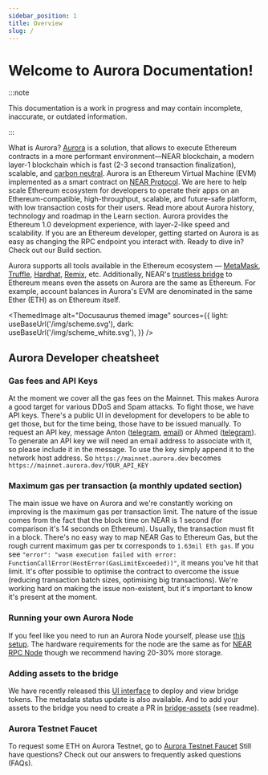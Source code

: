 ```yaml
---
sidebar_position: 1
title: Overview
slug: /
---
```



# Welcome to Aurora Documentation!

:::note

This documentation is a work in progress and may contain incomplete, inaccurate, or outdated information.

:::

What is Aurora? [Aurora] is a solution, that allows to execute Ethereum contracts in a more performant environment—NEAR blockchain, a modern layer-1 blockchain which is fast (2-3 second transaction finalization), scalable, and [carbon neutral].
Aurora is an Ethereum Virtual Machine (EVM) implemented as a smart contract on [NEAR Protocol]. We are here to help scale Ethereum ecosystem for developers to operate their apps on an Ethereum-compatible, high-throughput, scalable, and future-safe platform, with low transaction costs for their users.
Read more about Aurora history, technology and roadmap in the Learn section.
Aurora provides the Ethereum 1.0 development experience, with layer-2-like speed and scalability. If you are an Ethereum developer, getting started on Aurora is as easy as changing the RPC endpoint you interact with.
Ready to dive in? Check out our Build section.

Aurora supports all tools available in the Ethereum ecosystem — [MetaMask], [Truffle], [Hardhat], [Remix], etc.
Additionally, NEAR's [trustless bridge] to Ethereum means even the assets on Aurora are the same as Ethereum. For example, account balances in Aurora's EVM are denominated in the same Ether (ETH) as on Ethereum itself.

<ThemedImage
  alt="Docusaurus themed image"
  sources={{
    light: useBaseUrl('/img/scheme.svg'),
    dark: useBaseUrl('/img/scheme_white.svg'),
  }}
/>

## Aurora Developer cheatsheet

### Gas fees and API Keys
At the moment we cover all the gas fees on the Mainnet. This makes Aurora a good target for various DDoS and Spam attacks.
To fight those, we have API keys. There's a public UI in development for developers to be able to get those, but for the time being, those have to be issued manually.
To request an API key, message Anton ([telegram](https://t.me/antonpaisov), [email](mailto:anton@aurora.dev)) or Ahmed ([telegram](https://t.me/theZeroX)).
To generate an API key we will need an email address to associate with it, so please include it in the message.
To use the key simply append it to the network host address. So `https://mainnet.aurora.dev` becomes `https://mainnet.aurora.dev/YOUR_API_KEY`

### Maximum gas per transaction (a monthly updated section)
The main issue we have on Aurora and we're constantly working on improving is the maximum gas per transaction limit.
The nature of the issue comes from the fact that the block time on NEAR is 1 second (for comparison it's 14 seconds on Ethereum).
Usually, the transaction must fit in a block.
There's no easy way to map NEAR Gas to Ethereum Gas, but the rough current maximum gas per tx corresponds to `1.63mil Eth gas`.
If you see `"error": "wasm execution failed with error: FunctionCallError(HostError(GasLimitExceeded))"`, it means you've hit that limit.
It's ofter possible to optimise the contract to overcome the issue (reducing transaction batch sizes, optimising big transactions).
We're working hard on making the issue non-existent, but it's important to know it's present at the moment.

### Running your own Aurora Node
If you feel like you need to run an Aurora Node yourself, please use [this setup](https://github.com/aurora-is-near/partner-relayer-deploy).
The hardware requirements for the node are the same as for [NEAR RPC Node](https://docs.near.org/docs/develop/node/rpc/hardware-rpc#recommended-hardware-specifications) though we recommend having 20-30% more storage.

### Adding assets to the bridge
We have recently released this [UI interface](https://rainbowbridge.app/deploy) to deploy and view bridge tokens.
The metadata status update is also available.
And to add your assets to the bridge you need to create a PR in [bridge-assets](https://github.com/aurora-is-near/bridge-assets) (see readme).

### Aurora Testnet Faucet
To request some ETH on Aurora Testnet, go to [Aurora Testnet Faucet](https://testnet.aurora.dev/faucet)
Still have questions? Check out our answers to frequently asked questions (FAQs).


[NEAR Protocol]: https://near.org
[Aurora]: https://aurora.dev
[MetaMask]: https://metamask.io
[Truffle]: https://www.trufflesuite.com/truffle
[Hardhat]: https://hardhat.org
[Remix]: https://remix.ethereum.org
[trustless bridge]: https://near.org/bridge
[carbon neutral]: https://near.org/blog/near-climate-neutral-product
